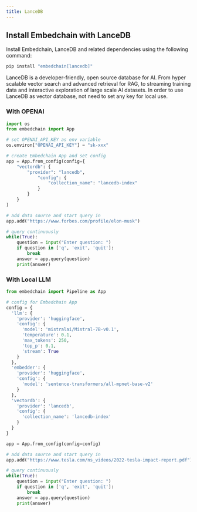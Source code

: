 ```yaml
---
title: LanceDB
---
```


## Install Embedchain with LanceDB

Install Embedchain, LanceDB and  related dependencies using the following command:

```bash
pip install "embedchain[lancedb]"
```

LanceDB is a developer-friendly, open source database for AI. From hyper scalable vector search and advanced retrieval for RAG, to streaming training data and interactive exploration of large scale AI datasets.
In order to use LanceDB as vector database, not need to set any key for local use. 

### With OPENAI 
<CodeGroup>

```python main.py
import os
from embedchain import App

# set OPENAI_API_KEY as env variable
os.environ["OPENAI_API_KEY"] = "sk-xxx"

# create Embedchain App and set config
app = App.from_config(config={
    "vectordb": {
        "provider": "lancedb",
            "config": {
                "collection_name": "lancedb-index"
            }
        }
    }
)

# add data source and start query in
app.add("https://www.forbes.com/profile/elon-musk")

# query continuously
while(True):
    question = input("Enter question: ")
    if question in ['q', 'exit', 'quit']:
        break
    answer = app.query(question)
    print(answer)
```

</CodeGroup>

### With Local LLM 
<CodeGroup>

```python main.py
from embedchain import Pipeline as App

# config for Embedchain App
config = {
  'llm': {
    'provider': 'huggingface',
    'config': {
      'model': 'mistralai/Mistral-7B-v0.1',
      'temperature': 0.1,
      'max_tokens': 250,
      'top_p': 0.1,
      'stream': True
    }
  },
  'embedder': {
    'provider': 'huggingface',
    'config': {
      'model': 'sentence-transformers/all-mpnet-base-v2'
    }
  },
  'vectordb': { 
    'provider': 'lancedb', 
    'config': { 
      'collection_name': 'lancedb-index' 
    } 
  }
}

app = App.from_config(config=config)

# add data source and start query in
app.add("https://www.tesla.com/ns_videos/2022-tesla-impact-report.pdf")

# query continuously
while(True):
    question = input("Enter question: ")
    if question in ['q', 'exit', 'quit']:
        break
    answer = app.query(question)
    print(answer)
```

</CodeGroup>


<Snippet file="missing-vector-db-tip.mdx" />